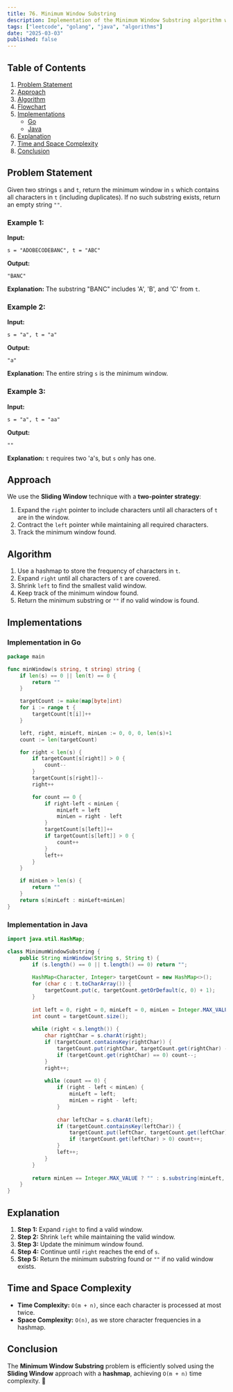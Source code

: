 ```yaml
---
title: 76. Minimum Window Substring
description: Implementation of the Minimum Window Substring algorithm with Go and Java.
tags: ["leetcode", "golang", "java", "algorithms"]
date: "2025-03-03"
published: false
---
```


## Table of Contents

1. [Problem Statement](#problem-statement)
2. [Approach](#approach)
3. [Algorithm](#algorithm)
4. [Flowchart](#flowchart)
5. [Implementations](#implementations)
   - [Go](#implementation-in-go)
   - [Java](#implementation-in-java)
6. [Explanation](#explanation)
7. [Time and Space Complexity](#time-and-space-complexity)
8. [Conclusion](#conclusion)

## Problem Statement

Given two strings `s` and `t`, return the minimum window in `s` which contains all characters in `t` (including duplicates). If no such substring exists, return an empty string `""`.

### Example 1:

**Input:**
```
s = "ADOBECODEBANC", t = "ABC"
```
**Output:**
```
"BANC"
```
**Explanation:** The substring "BANC" includes 'A', 'B', and 'C' from `t`.

### Example 2:

**Input:**
```
s = "a", t = "a"
```
**Output:**
```
"a"
```
**Explanation:** The entire string `s` is the minimum window.

### Example 3:

**Input:**
```
s = "a", t = "aa"
```
**Output:**
```
""
```
**Explanation:** `t` requires two 'a's, but `s` only has one.

## Approach

We use the **Sliding Window** technique with a **two-pointer strategy**:

1. Expand the `right` pointer to include characters until all characters of `t` are in the window.
2. Contract the `left` pointer while maintaining all required characters.
3. Track the minimum window found.

## Algorithm

1. Use a hashmap to store the frequency of characters in `t`.
2. Expand `right` until all characters of `t` are covered.
3. Shrink `left` to find the smallest valid window.
4. Keep track of the minimum window found.
5. Return the minimum substring or `""` if no valid window is found.

## Implementations

### Implementation in Go

```go
package main

func minWindow(s string, t string) string {
    if len(s) == 0 || len(t) == 0 {
        return ""
    }

    targetCount := make(map[byte]int)
    for i := range t {
        targetCount[t[i]]++
    }

    left, right, minLeft, minLen := 0, 0, 0, len(s)+1
    count := len(targetCount)

    for right < len(s) {
        if targetCount[s[right]] > 0 {
            count--
        }
        targetCount[s[right]]--
        right++

        for count == 0 {
            if right-left < minLen {
                minLeft = left
                minLen = right - left
            }
            targetCount[s[left]]++
            if targetCount[s[left]] > 0 {
                count++
            }
            left++
        }
    }

    if minLen > len(s) {
        return ""
    }
    return s[minLeft : minLeft+minLen]
}
```

### Implementation in Java

```java
import java.util.HashMap;

class MinimumWindowSubstring {
    public String minWindow(String s, String t) {
        if (s.length() == 0 || t.length() == 0) return "";
        
        HashMap<Character, Integer> targetCount = new HashMap<>();
        for (char c : t.toCharArray()) {
            targetCount.put(c, targetCount.getOrDefault(c, 0) + 1);
        }
        
        int left = 0, right = 0, minLeft = 0, minLen = Integer.MAX_VALUE;
        int count = targetCount.size();
        
        while (right < s.length()) {
            char rightChar = s.charAt(right);
            if (targetCount.containsKey(rightChar)) {
                targetCount.put(rightChar, targetCount.get(rightChar) - 1);
                if (targetCount.get(rightChar) == 0) count--;
            }
            right++;
            
            while (count == 0) {
                if (right - left < minLen) {
                    minLeft = left;
                    minLen = right - left;
                }
                
                char leftChar = s.charAt(left);
                if (targetCount.containsKey(leftChar)) {
                    targetCount.put(leftChar, targetCount.get(leftChar) + 1);
                    if (targetCount.get(leftChar) > 0) count++;
                }
                left++;
            }
        }
        
        return minLen == Integer.MAX_VALUE ? "" : s.substring(minLeft, minLeft + minLen);
    }
}
```

## Explanation

1. **Step 1:** Expand `right` to find a valid window.
2. **Step 2:** Shrink `left` while maintaining the valid window.
3. **Step 3:** Update the minimum window found.
4. **Step 4:** Continue until `right` reaches the end of `s`.
5. **Step 5:** Return the minimum substring found or `""` if no valid window exists.

## Time and Space Complexity

- **Time Complexity:** `O(m + n)`, since each character is processed at most twice.
- **Space Complexity:** `O(n)`, as we store character frequencies in a hashmap.

## Conclusion

The **Minimum Window Substring** problem is efficiently solved using the **Sliding Window** approach with a **hashmap**, achieving `O(m + n)` time complexity. 🚀

